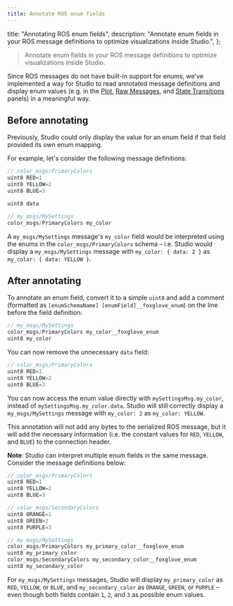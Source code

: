 ```yaml
---
title: Annotate ROS enum fields
---
```


  title: "Annotating ROS enum fields",
  description:
    "Annotate enum fields in your ROS message definitions to optimize visualizations inside Studio.",
};

> Annotate enum fields in your ROS message definitions to optimize visualizations inside Studio.

Since ROS messages do not have built-in support for enums, we've implemented a way for Studio to read annotated message definitions and display enum values (e.g. in the [Plot](/docs/studio/panels/plot), [Raw Messages](/docs/studio/panels/raw-messages), and [State Transitions](/docs/studio/panels/state-transitions) panels) in a meaningful way.

## Before annotating

Previously, Studio could only display the value for an enum field if that field provided its own enum mapping.

For example, let's consider the following message definitions:

```cpp
// color_msgs/PrimaryColors
uint8 RED=1
uint8 YELLOW=2
uint8 BLUE=3

uint8 data
```

```cpp
// my_msgs/MySettings
color_msgs/PrimaryColors my_color
```

A `my_msgs/MySettings` message's `my_color` field would be interpreted using the enums in the `color_msgs/PrimaryColors` schema – i.e. Studio would display a `my_msgs/MySettings` message with `my_color: { data: 2 }` as `my_color: { data: YELLOW }`.

## After annotating

To annotate an enum field, convert it to a simple `uint8` and add a comment (formatted as `[enumSchemaName] [enumField]__foxglove_enum`) on the line before the field definition:

```cpp
// my_msgs/MySettings
color_msgs/PrimaryColors my_color__foxglove_enum
uint8 my_color
```

You can now remove the unnecessary `data` field:

```cpp
// color_msgs/PrimaryColors
uint8 RED=1
uint8 YELLOW=2
uint8 BLUE=3
```

You can now access the enum value directly with `mySettingsMsg.my_color`, instead of `mySettingsMsg.my_color.data`. Studio will still correctly display a `my_msgs/MySettings` message with `my_color: 2` as `my_color: YELLOW`.

This annotation will not add any bytes to the serialized ROS message, but it will add the necessary information (i.e. the constant values for `RED`, `YELLOW`, and `BLUE`) to the connection header.

**Note**: Studio can interpret multiple enum fields in the same message. Consider the message definitions below:

```cpp
// color_msgs/PrimaryColors
uint8 RED=1
uint8 YELLOW=2
uint8 BLUE=3
```

```cpp
// color_msgs/SecondaryColors
uint8 ORANGE=1
uint8 GREEN=2
uint8 PURPLE=3
```

```cpp
// my_msgs/MySettings
color_msgs/PrimaryColors my_primary_color__foxglove_enum
uint8 my_primary_color
color_msgs/SecondaryColors my_secondary_color__foxglove_enum
uint8 my_secondary_color
```

For `my_msgs/MySettings` messages, Studio will display `my_primary_color` as `RED`, `YELLOW`, or `BLUE`, and `my_secondary_color` as `ORANGE`, `GREEN`, or `PURPLE` –  even though both fields contain `1`, `2`, and `3` as possible enum values.
